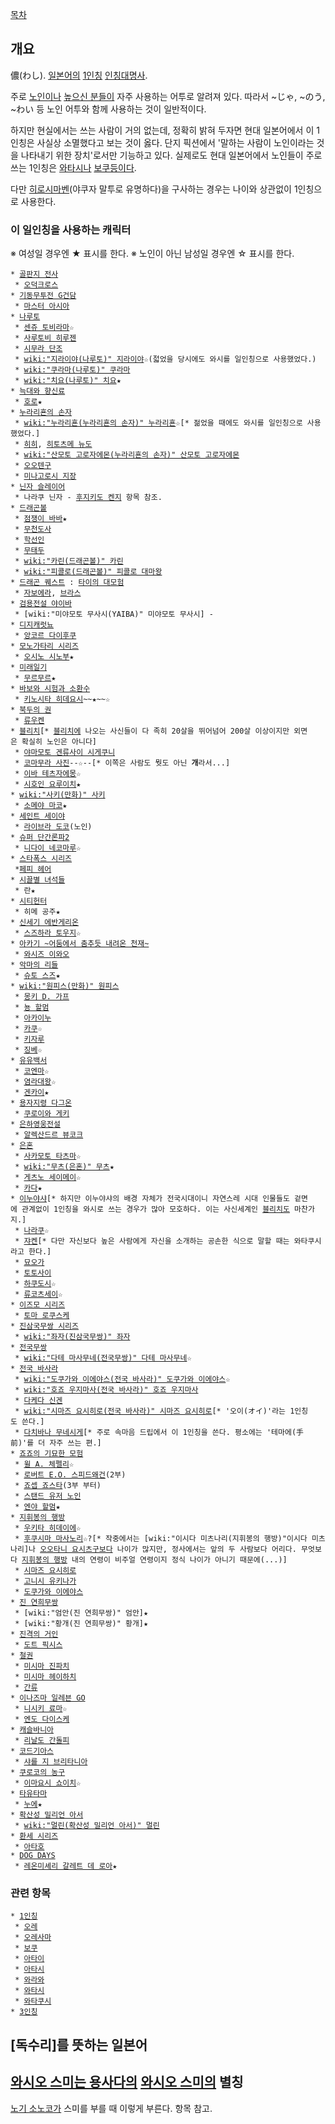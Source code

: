 [[목차]]
== 개요 ==
儂(わし). [[일본어]]의 [[1인칭]] [[인칭대명사]].

주로 [[노인]]이나 [[높으신 분]]들이 자주 사용하는 어투로 알려져 있다. 따라서 ~じゃ, ~のう, ~わい 등 노인 어투와 함께 사용하는 것이 일반적이다.

하지만 현실에서는 쓰는 사람이 거의 없는데, 정확히 밝혀 두자면 현대 일본어에서 이 1인칭은 사실상 소멸했다고 보는 것이 옳다. 단지 픽션에서 '말하는 사람이 노인이라는 것을 나타내기 위한 장치'로서만 기능하고 있다. 실제로도 현대 일본어에서 노인들이 주로 쓰는 1인칭은 [[와타시]]나 [[보쿠]]등이다.

다만 [[히로시마]]벤(야쿠자 말투로 유명하다)을 구사하는 경우는 나이와 상관없이 1인칭으로 사용한다. 

=== 이 일인칭을 사용하는 캐릭터 ===
※ 여성일 경우엔 ★ 표시를 한다.
※ 노인이 아닌 남성일 경우엔 ☆ 표시를 한다.
 * [[골판지 전사]]
  * [[오덕크로스]]
 * [[기동무투전 G건담]]
  * [[마스터 아시아]]
 * [[나루토]]
  * [[센쥬 토비라마]]☆ 
  * [[사루토비 히루젠]]
  * [[시무라 단조]]
  * [[wiki:"지라이야(나루토)" 지라이야]]☆(젋었을 당시에도 와시를 일인칭으로 사용했었다.)
  * [[wiki:"쿠라마(나루토)" 쿠라마]]
  * [[wiki:"치요(나루토)" 치요]]★
 * [[늑대와 향신료]]
  * [[호로]]★
 * [[누라리횬의 손자]]
  * [[wiki:"누라리횬(누라리횬의 손자)" 누라리횬]]☆[* 젊었을 때에도 와시를 일인칭으로 사용했었다.]
  * [[히히]], [[히토츠메 뉴도]]
  * [[wiki:"산모토 고로자에몬(누라리횬의 손자)" 산모토 고로자에몬]]
  * [[오오텐구]]
  * [[미나고로시 지장]]
 * [[닌자 슬레이어]]
  * 나라쿠 닌자 - [[후지키도 켄지]] 항목 참조.
 * [[드래곤볼]]
  * [[점쟁이 바바]]★
  * [[무천도사]]
  * [[학선인]]
  * [[무태두]]
  * [[wiki:"카린(드래곤볼)" 카린]]
  * [[wiki:"피콜로(드래곤볼)" 피콜로 대마왕]]
 * [[드래곤 퀘스트]] : [[타이의 대모험]]
  * [[자보에라]], [[브라스]]
 * [[검용전설 야이바]]
  * [wiki:"미야모토 무사시(YAIBA)" 미야모토 무사시] - 
 * [[디지캐럿뇨]]
  * [[앙코르 다이후쿠]]
 * [[모노가타리 시리즈]]
  * [[오시노 시노부]]★
 * [[미래일기]]
  * [[무르무르]]★
 * [[바보와 시험과 소환수]]
  * [[키노시타 히데요시]]~~★~~☆
 * [[북두의 권]]
  * [[류우켄]]
 * [[블리치]][* [[블리치]]에 나오는 사신들이 다 족히 20살을 뛰어넘어 200살 이상이지만 외면은 확실히 노인은 아니다]
  * [[야마모토 겐류사이 시게쿠니]]
  * [[코마무라 사진]]--☆--[* 이쪽은 사람도 뭣도 아닌 '''개'''라서...]
  * [[이바 테츠자에몽]]☆
  * [[시호인 요루이치]]★
 * [[wiki:"사키(만화)" 사키]]
  * [[소메야 마코]]★
 * [[세인트 세이야]]
  * [[라이브라 도코]](노인)
 * [[슈퍼 단간론파2]]
  * [[니다이 네코마루]]☆
 * [[스타폭스 시리즈]]
  *[[페피 헤어]]
 * [[시끌별 녀석들]]
  * 란★
 * [[시티헌터]]
  * 히메 공주★
 * [[신세기 에반게리온]]
  * [[스즈하라 토우지]]☆
 * [[아카기 ~어둠에서 춤추듯 내려온 천재~]]
  * [[와시즈 이와오]]
 * [[악마의 리들]]
  * [[슈토 스즈]]★
 * [[wiki:"원피스(만화)" 원피스]]
  * [[몽키 D. 가프]]
  * [[뇽 할멈]]
  * [[아카이누]]
  * [[카쿠]]☆
  * [[키자루]]
  * [[징베]]☆
 * [[유유백서]]
  * [[코엔마]]☆
  * [[염라대왕]]☆
  * [[겐카이]]★
 * [[용자지령 다그온]]
  * [[쿠로이와 게키]]
 * [[은하영웅전설]]
  * [[알렉산드르 뷰코크]]
 * [[은혼]]
  * [[사카모토 타츠마]]☆
  * [[wiki:"무츠(은혼)" 무츠]]★
  * [[게츠노 세이메이]]☆
  * [[카다]]★
 * [[이누야샤]][* 하지만 이누야샤의 배경 자체가 전국시대이니 자연스레 시대 인물들도 겉면에 관계없이 1인칭을 와시로 쓰는 경우가 많아 모호하다. 이는 사신세계인 [[블리치]]도 마찬가지.]
  * [[나라쿠]]☆
  * [[쟈켄]][* 다만 자신보다 높은 사람에게 자신을 소개하는 공손한 식으로 말할 때는 와타쿠시라고 한다.]
  * [[묘오가]]
  * [[토토사이]]
  * [[하쿠도시]]☆
  * [[류코츠세이]]☆
 * [[이즈모 시리즈]]
  * [[토마 로쿠스케]]
 * [[진삼국무쌍 시리즈]]
  * [[wiki:"좌자(진삼국무쌍)" 좌자]]
 * [[전국무쌍]]
  * [[wiki:"다테 마사무네(전국무쌍)" 다테 마사무네]]☆
 * [[전국 바사라]]
  * [[wiki:"도쿠가와 이에야스(전국 바사라)" 도쿠가와 이에야스]]☆
  * [[wiki:"호죠 우지마사(전국 바사라)" 호죠 우지마사]]
  * [[다케다 신겐]]
  * [[wiki:"시마즈 요시히로(전국 바사라)" 시마즈 요시히로]][* '오이(オイ)'라는 1인칭도 쓴다.]
  * [[다치바나 무네시게]][* 주로 속마음 드립에서 이 1인칭을 쓴다. 평소에는 '테마에(手前)'를 더 자주 쓰는 편.]
 * [[죠죠의 기묘한 모험]]
  * [[윌 A. 체펠리]]☆
  * [[로버트 E.O. 스피드왜건]](2부)
  * [[죠셉 죠스타]](3부 부터)
  * [[스탠드 유저 노인]]
  * [[엔야 할멈]]★
 * [[지휘봉의 행방]]
  * [[우키타 히데이에]]☆
  * [[후쿠시마 마사노리]]☆?[* 작중에서는 [wiki:"이시다 미츠나리(지휘봉의 행방)"이시다 미츠나리]나 [[오오타니 요시츠구]]보다 나이가 많지만, 정사에서는 앞의 두 사람보다 어리다. 무엇보다 [[지휘봉의 행방]] 내의 연령이 비주얼 연령이지 정식 나이가 아니기 때문에(...)]
  * [[시마즈 요시히로]]
  * [[고니시 유키나가]]
  * [[도쿠가와 이에야스]]
 * [[진 연희무쌍]]
  * [wiki:"엄안(진 연희무쌍)" 엄안]★
  * [wiki:"황개(진 연희무쌍)" 황개]★
 * [[진격의 거인]]
  * [[도트 픽시스]]
 * [[철권]]
  * [[미시마 진파치]]
  * [[미시마 헤이하치]]
  * [[간류]]
 * [[이나즈마 일레븐 GO]]
  * [[니시키 료마]]☆
  * [[엔도 다이스케]]
 * [[캐슬바니아]]
  * [[리날도 간돌피]]
 * [[코드기아스]]
  * [[샤를 지 브리타니아]]
 * [[쿠로코의 농구]]
  * [[이마요시 쇼이치]]☆
 * [[타유타마]]
  * [[누에]]★
 * [[확산성 밀리언 아서]]
  * [[wiki:"멀린(확산성 밀리언 아서)" 멀린]]
 * [[환세 시리즈]]
  * [[아타호]]
 * [[DOG DAYS]]
  * [[레온미셰리 갈레트 데 로아]]★
=== 관련 항목 ===
 * [[1인칭]]
  * [[오레]]
  * [[오레사마]]
  * [[보쿠]]
  * [[아타이]]
  * [[아타시]]
  * [[와라와]]
  * [[와타시]]
  * [[와타쿠시]]
 * [[3인칭]]

== [독수리]를 뜻하는 일본어 ==

== [[와시오 스미는 용사다]]의 [[와시오 스미]]의 별칭 ==
[[노기 소노코]]가 스미를 부를 때 이렇게 부른다. 항목 참고.
